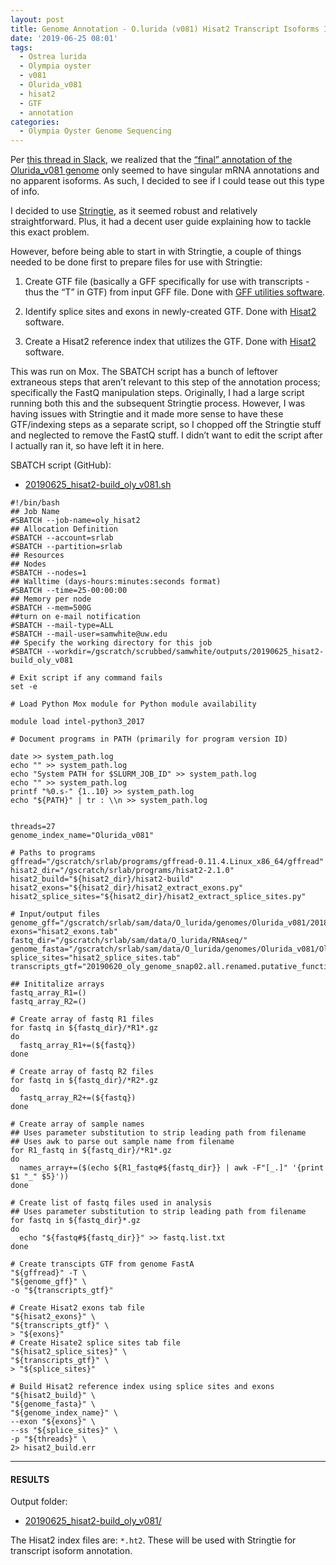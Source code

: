 ```yaml
---
layout: post
title: Genome Annotation - O.lurida (v081) Hisat2 Transcript Isoforms Index
date: '2019-06-25 08:01'
tags:
  - Ostrea lurida
  - Olympia oyster
  - v081
  - Olurida_v081
  - hisat2
  - GTF
  - annotation
categories:
  - Olympia Oyster Genome Sequencing
---
```

Per [this thread in Slack](https://genefish.slack.com/archives/GHB1LCNRW/p1560979157005300?thread_ts=1560978863.004100&cid=GHB1LCNRW), we realized that the ["final" annotation of the Olurida_v081 genome](https://robertslab.github.io/sams-notebook/2019/01/09/Annotation-Olurida_v081-MAKER-Functional-Annotations-on-Mox.html) only seemed to have singular mRNA annotations and no apparent isoforms. As such, I decided to see if I could tease out this type of info.

I decided to use [Stringtie](https://ccb.jhu.edu/software/stringtie/index.shtml), as it seemed robust and relatively straightforward. Plus, it had a decent user guide explaining how to tackle this exact problem.

However, before being able to start in with Stringtie, a couple of things needed to be done first to prepare files for use with Stringtie:

1. Create GTF file (basically a GFF specifically for use with transcripts - thus the "T" in GTF) from input GFF file. Done with [GFF utilities software](http://ccb.jhu.edu/software/stringtie/gff.shtml).

2. Identify splice sites and exons in newly-created GTF. Done with [Hisat2](https://ccb.jhu.edu/software/hisat2/manual.shtml) software.

2. Create a Hisat2 reference index that utilizes the GTF. Done with [Hisat2](https://ccb.jhu.edu/software/hisat2/manual.shtml) software.


This was run on Mox. The SBATCH script has a bunch of leftover extraneous steps that aren't relevant to this step of the annotation process; specifically the FastQ manipulation steps. Originally, I had a large script running both this and the subsequent Stringtie process. However, I was having issues with Stringtie and it made more sense to have these GTF/indexing steps as a separate script, so I chopped off the Stringtie stuff and neglected to remove the FastQ stuff. I didn't want to edit the script after I actually ran it, so have left it in here.

SBATCH script (GitHub):

- [20190625_hisat2-build_oly_v081.sh](https://github.com/RobertsLab/sams-notebook/blob/master/sbatch_scripts/20190625_hisat2-build_oly_v081.sh)

```shell
#!/bin/bash
## Job Name
#SBATCH --job-name=oly_hisat2
## Allocation Definition
#SBATCH --account=srlab
#SBATCH --partition=srlab
## Resources
## Nodes
#SBATCH --nodes=1
## Walltime (days-hours:minutes:seconds format)
#SBATCH --time=25-00:00:00
## Memory per node
#SBATCH --mem=500G
##turn on e-mail notification
#SBATCH --mail-type=ALL
#SBATCH --mail-user=samwhite@uw.edu
## Specify the working directory for this job
#SBATCH --workdir=/gscratch/scrubbed/samwhite/outputs/20190625_hisat2-build_oly_v081

# Exit script if any command fails
set -e

# Load Python Mox module for Python module availability

module load intel-python3_2017

# Document programs in PATH (primarily for program version ID)

date >> system_path.log
echo "" >> system_path.log
echo "System PATH for $SLURM_JOB_ID" >> system_path.log
echo "" >> system_path.log
printf "%0.s-" {1..10} >> system_path.log
echo "${PATH}" | tr : \\n >> system_path.log


threads=27
genome_index_name="Olurida_v081"

# Paths to programs
gffread="/gscratch/srlab/programs/gffread-0.11.4.Linux_x86_64/gffread"
hisat2_dir="/gscratch/srlab/programs/hisat2-2.1.0"
hisat2_build="${hisat2_dir}/hisat2-build"
hisat2_exons="${hisat2_dir}/hisat2_extract_exons.py"
hisat2_splice_sites="${hisat2_dir}/hisat2_extract_splice_sites.py"

# Input/output files
genome_gff="/gscratch/srlab/sam/data/O_lurida/genomes/Olurida_v081/20181127_oly_genome_snap02.all.renamed.putative_function.domain_added.gff"
exons="hisat2_exons.tab"
fastq_dir="/gscratch/srlab/sam/data/O_lurida/RNAseq/"
genome_fasta="/gscratch/srlab/sam/data/O_lurida/genomes/Olurida_v081/Olurida_v081.fa"
splice_sites="hisat2_splice_sites.tab"
transcripts_gtf="20190620_oly_genome_snap02.all.renamed.putative_function.domain_added.transcripts.gtf"

## Inititalize arrays
fastq_array_R1=()
fastq_array_R2=()

# Create array of fastq R1 files
for fastq in ${fastq_dir}/*R1*.gz
do
  fastq_array_R1+=(${fastq})
done

# Create array of fastq R2 files
for fastq in ${fastq_dir}/*R2*.gz
do
  fastq_array_R2+=(${fastq})
done

# Create array of sample names
## Uses parameter substitution to strip leading path from filename
## Uses awk to parse out sample name from filename
for R1_fastq in ${fastq_dir}/*R1*.gz
do
  names_array+=($(echo ${R1_fastq#${fastq_dir}} | awk -F"[_.]" '{print $1 "_" $5}'))
done

# Create list of fastq files used in analysis
## Uses parameter substitution to strip leading path from filename
for fastq in ${fastq_dir}*.gz
do
  echo "${fastq#${fastq_dir}}" >> fastq.list.txt
done

# Create transcipts GTF from genome FastA
"${gffread}" -T \
"${genome_gff}" \
-o "${transcripts_gtf}"

# Create Hisat2 exons tab file
"${hisat2_exons}" \
"${transcripts_gtf}" \
> "${exons}"
# Create Hisate2 splice sites tab file
"${hisat2_splice_sites}" \
"${transcripts_gtf}" \
> "${splice_sites}"

# Build Hisat2 reference index using splice sites and exons
"${hisat2_build}" \
"${genome_fasta}" \
"${genome_index_name}" \
--exon "${exons}" \
--ss "${splice_sites}" \
-p "${threads}" \
2> hisat2_build.err
```

---

#### RESULTS

Output folder:

- [20190625_hisat2-build_oly_v081/](https://gannet.fish.washington.edu/Atumefaciens/20190625_hisat2-build_oly_v081/)

The Hisat2 index files are: `*.ht2`. These will be used with Stringtie for transcript isoform annotation.
